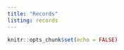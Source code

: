 ```yaml
---
title: "Records"
listing: records
---
```


```r
knitr::opts_chunk$set(echo = FALSE)
```
